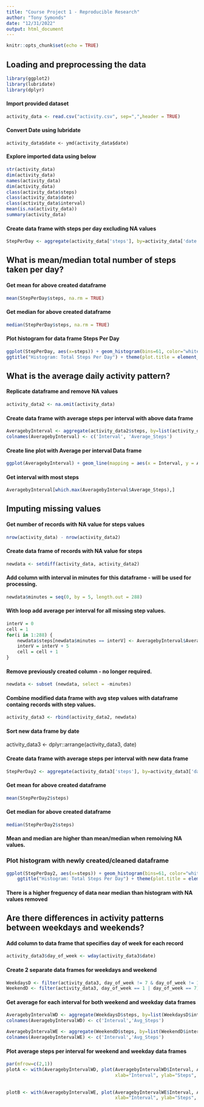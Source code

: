 ---
title: "Course Project 1 - Reproducible Research"
author: "Tony Symonds"
date: "12/31/2022"
output: html_document
---


```{r setup, include=FALSE}
knitr::opts_chunk$set(echo = TRUE)
```

## Loading and preprocessing the data

```{r, echo=FALSE, results='hide', warning=FALSE, message=FALSE}
library(ggplot2)
library(lubridate)
library(dplyr)
```

#### Import provided dataset

```{r}
activity_data <- read.csv("activity.csv", sep=",",header = TRUE)
```

#### Convert Date using lubridate
```activity_data$date <- ymd(activity_data$date)
```

#### Explore imported data using below
```{r}
str(activity_data)
dim(activity_data)
names(activity_data)
dim(activity_data)
class(activity_data$steps)
class(activity_data$date)
class(activity_data$interval)
mean(is.na(activity_data))
summary(activity_data)
```
#### Create data frame with steps per day excluding NA values
```{r}
StepPerDay <- aggregate(activity_data['steps'], by=activity_data['date'], sum, na.rm = TRUE)
```

## What is mean/median total number of steps taken per day?

#### Get mean for above created dataframe
```{r mean}
mean(StepPerDay$steps, na.rm = TRUE)
```

#### Get median for above created dataframe
```{r median}
median(StepPerDay$steps, na.rm = TRUE)
```
#### Plot histogram for data frame Steps Per Day
```{r}
ggplot(StepPerDay, aes(x=steps)) + geom_histogram(bins=61, color="white", fill="blue", alpha=0.5)+
ggtitle("Histogram: Total Steps Per Day") + theme(plot.title = element_text(hjust = 0.5))
```

## What is the average daily activity pattern?

#### Replicate dataframe and remove NA values
```{r}
activity_data2 <- na.omit(activity_data)
```

#### Create data frame with average steps per interval with above data frame
```{r}
AveragebyInterval <- aggregate(activity_data2$steps, by=list(activity_data2$interval), FUN=mean)
colnames(AveragebyInterval) <- c('Interval', 'Average_Steps')
```

#### Create line plot with Average per interval Data frame
```{r}
 
ggplot(AveragebyInterval) + geom_line(mapping = aes(x = Interval, y = Average_Steps))
```

#### Get interval with most steps
```{r}
AveragebyInterval[which.max(AveragebyInterval$Average_Steps),]
```


## Imputing missing values

#### Get number of records with NA value for steps values

```{r}
nrow(activity_data) - nrow(activity_data2)
```
#### Create data frame of records with NA value for steps

```{r}
newdata <- setdiff(activity_data, activity_data2)
```

#### Add column with interval in minutes for this dataframe - will be used for processing.

```{r}
newdata$minutes = seq(0, by = 5, length.out = 288)
```

#### With loop add average per interval for all missing step values.

```{r}
interV = 0
cell = 1
for(i in 1:288) {
    newdata$steps[newdata$minutes == interV] <- AveragebyInterval$Average_Steps[cell]
    interV = interV + 5
    cell = cell + 1
}
```


#### Remove previously created column - no longer required.
```{r}
newdata <- subset (newdata, select = -minutes)
```

#### Combine modified data frame with avg step values with dataframe containg records with step values.

```{r}
activity_data3 <- rbind(activity_data2, newdata)
```

#### Sort new data frame by date
activity_data3 <- dplyr::arrange(activity_data3, date)



#### Create data frame with average steps per interval with new  data frame
```{r}
StepPerDay2 <- aggregate(activity_data3['steps'], by=activity_data3['date'], sum, na.rm = TRUE)
```

#### Get mean for above created dataframe
```{r}
mean(StepPerDay2$steps)
```

#### Get median for above created dataframe
```{r}
median(StepPerDay2$steps)
```

#### Mean and median are higher than mean/median when remoiving NA values.

### Plot histogram with newly created/cleaned dataframe
```{r}
ggplot(StepPerDay2, aes(x=steps)) + geom_histogram(bins=61, color="white", fill="red", alpha=0.5)+
    ggtitle("Histogram: Total Steps Per Day") + theme(plot.title = element_text(hjust = 0.5))
```
#### There is a higher freguency of data near median than histogram with NA values removed

## Are there differences in activity patterns between weekdays and weekends?

#### Add column to data frame that specifies day of week for each record
```{r}
activity_data3$day_of_week <- wday(activity_data3$date)    
```


#### Create 2 separate data frames for weekdays and weekend

```{r}
WeekdaysD <- filter(activity_data3, day_of_week != 7 & day_of_week != 1)
WeekendD <- filter(activity_data3, day_of_week == 1 | day_of_week == 7)
```


#### Get average for each interval for both weekend and weekday data frames

```{r}
AveragebyIntervalWD <- aggregate(WeekdaysD$steps, by=list(WeekdaysD$interval), FUN=mean)
colnames(AveragebyIntervalWD) <- c('Interval','Avg_Steps')
```

```{r}
AveragebyIntervalWE <- aggregate(WeekendD$steps, by=list(WeekendD$interval), FUN=mean)
colnames(AveragebyIntervalWE) <- c('Interval','Avg_Steps')
```

#### Plot average steps per interval for weekend and weekday data frames

```{r}
par(mfrow=c(2,1))
plotA <- with(AveragebyIntervalWD, plot(AveragebyIntervalWD$Interval, AveragebyIntervalWD$Avg_Steps, main = "Avg Steps: Weekdays", type="l",
                                        xlab="Interval", ylab="Steps", ylim=c(0,200)))
                                        
                                        
plotB <- with(AveragebyIntervalWE, plot(AveragebyIntervalWE$Interval, AveragebyIntervalWE$Avg_Steps, main = "Avg Steps: Weekends", type="l", 
                                        xlab="Interval", ylab="Steps", ylim=c(0,200)))
```


